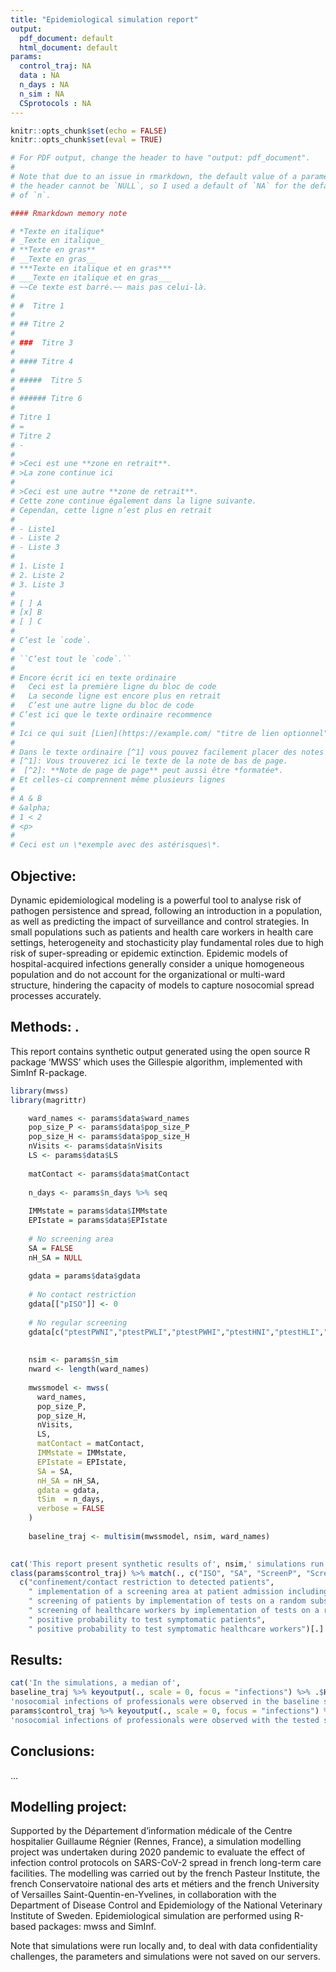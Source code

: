 ---
title: "Epidemiological simulation report"
output:
  pdf_document: default
  html_document: default
params:
  control_traj: NA
  data : NA
  n_days : NA
  n_sim : NA
  CSprotocols : NA
---
```{r setup, include=FALSE}
knitr::opts_chunk$set(echo = FALSE)
knitr::opts_chunk$set(eval = TRUE)
```

```{r}
# For PDF output, change the header to have "output: pdf_document".
#
# Note that due to an issue in rmarkdown, the default value of a parameter in
# the header cannot be `NULL`, so I used a default of `NA` for the default value
# of `n`.

#### Rmarkdown memory note

# *Texte en italique*
# _Texte en italique_
# **Texte en gras**
# __Texte en gras__
# ***Texte en italique et en gras***
# ___Texte en italique et en gras___
# ~~Ce texte est barré.~~ mais pas celui-là.
# 
# #  Titre 1
# 
# ## Titre 2
# 
# ###  Titre 3
# 
# #### Titre 4
# 
# #####  Titre 5
# 
# ###### Titre 6
# 
# Titre 1
# =
# Titre 2
# -
# 
# >Ceci est une **zone en retrait**.
# >La zone continue ici
# 
# >Ceci est une autre **zone de retrait**.
# Cette zone continue également dans la ligne suivante.
# Cependan, cette ligne n’est plus en retrait
# 
# - Liste1
# - Liste 2
# - Liste 3
# 
# 1. Liste 1
# 2. Liste 2
# 3. Liste 3
# 
# [ ] A
# [x] B
# [ ] C
# 
# C’est le `code`.
# 
# ``C’est tout le `code`.``
# 
# Encore écrit ici en texte ordinaire
#   Ceci est la première ligne du bloc de code
#   La seconde ligne est encore plus en retrait
#   C’est une autre ligne du bloc de code
# C’est ici que le texte ordinaire recommence
# 
# Ici ce qui suit [Lien](https://example.com/ "titre de lien optionnel").
# 
# Dans le texte ordinaire [^1] vous pouvez facilement placer des notes de bas de page [^2]
# [^1]: Vous trouverez ici le texte de la note de bas de page.
#  [^2]: **Note de page de page** peut aussi être *formatée*.
# Et celles-ci comprennent même plusieurs lignes
# 
# A & B
# &alpha;
# 1 < 2
# <p>
# 
# Ceci est un \*exemple avec des astérisques\*.

```

## Objective: 
Dynamic epidemiological modeling is a powerful tool to analyse risk of pathogen  persistence and spread, following an introduction in a population, as well as predicting the impact of surveillance and control strategies. In small populations such as patients and health care workers in health care settings, heterogeneity and stochasticity play fundamental roles due to high risk of super-spreading or epidemic extinction. Epidemic models of hospital-acquired infections generally consider a unique homogeneous population  and do not account for the organizational or multi-ward structure, hindering the capacity of models to capture nosocomial spread processes accurately.

## Methods: .
This report contains synthetic output generated using the open source R package 'MWSS' which uses the Gillespie algorithm, implemented with SimInf R-package.


```{r eval = TRUE, warning = FALSE, message = FALSE}
library(mwss)
library(magrittr)

    ward_names <- params$data$ward_names
    pop_size_P <- params$data$pop_size_P
    pop_size_H <- params$data$pop_size_H
    nVisits <- params$data$nVisits
    LS <- params$data$LS
    
    matContact <- params$data$matContact
    
    n_days <- params$n_days %>% seq
    
    IMMstate = params$data$IMMstate
    EPIstate = params$data$EPIstate
    
    # No screening area
    SA = FALSE
    nH_SA = NULL
    
    gdata = params$data$gdata
    
    # No contact restriction
    gdata[["pISO"]] <- 0
    
    # No regular screening
    gdata[c("ptestPWNI","ptestPWLI","ptestPWHI","ptestHNI","ptestHLI","ptestHHI")] <- 0
    
    
    nsim <- params$n_sim
    nward <- length(ward_names)
      
    mwssmodel <- mwss(
      ward_names,
      pop_size_P,
      pop_size_H,
      nVisits,
      LS,
      matContact = matContact,
      IMMstate = IMMstate,
      EPIstate = EPIstate,
      SA = SA,
      nH_SA = nH_SA,
      gdata = gdata,
      tSim  = n_days,
      verbose = FALSE
    )
    
    baseline_traj <- multisim(mwssmodel, nsim, ward_names)
    
```


```{r, results='asis'}
cat('This report present synthetic results of', nsim,' simulations run for a', nward, "-wards healthcare facility. The wards are connected by the professionals. In this report, the simulations run with the baseline scenario: without any control nor surveillance measure (contact restriction, regular random screening, screening area at the admission, are compared to simulations run with:", 
class(params$control_traj) %>% match(., c("ISO", "SA", "ScreenP", "ScreenH", "TestSympP", "TestSympH")) %>% 
  c("confinement/contact restriction to detected patients", 
    " implementation of a screening area at patient admission including contact restriction/clinical examination/test",
    " screening of patients by implementation of tests on a random subset of patient population at regular intervals",
    " screening of healthcare workers by implementation of tests on a random subset of healthcare worker population at regular intervals",
    " positive probability to test symptomatic patients",
    " positive probability to test symptomatic healthcare workers")[.] %>% paste(., collapse = " / "),".")
```


## Results: 

```{r, results='asis'}
cat('In the simulations, a median of',
baseline_traj %>% keyoutput(., scale = 0, focus = "infections") %>% .$H %>% .$quantiles_noso %>% .[["50%"]], 
'nosocomial infections of professionals were observed in the baseline scenario, when a median of',
params$control_traj %>% keyoutput(., scale = 0, focus = "infections") %>% .$H %>% .$quantiles_noso %>% .[["50%"]], 
'nosocomial infections of professionals were observed with the tested surveillance and control measures.')
```

## Conclusions: 
...


## Modelling project:
Supported by the Département d’information médicale of the Centre hospitalier Guillaume Régnier (Rennes, France), a simulation modelling project was undertaken during 2020 pandemic to evaluate the effect of infection control protocols on SARS-CoV-2 spread in french long-term care facilities. The modelling was carried out by the french Pasteur Institute, the french Conservatoire national des arts et métiers and the french University of Versailles Saint-Quentin-en-Yvelines, in collaboration with the Department of Disease Control and Epidemiology of the National Veterinary Institute of Sweden. Epidemiological simulation are performed using R-based packages: mwss and SimInf.

Note that simulations were run locally and, to deal with data confidentiality challenges, the parameters and simulations were not saved on our servers.


